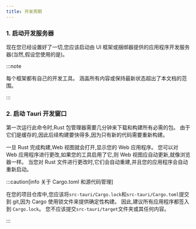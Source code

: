 ```yaml
---
title: 开发周期
---
```



### 1. 启动开发服务器

现在您已经设置好了一切,您应该启动由 UI 框架或捆绑器提供的应用程序开发服务器(当然,假设您使用的是)。

:::note

每个框架都有自己的开发工具。 涵盖所有内容或保持最新状态超出了本文档的范围。

:::

### 2. 启动 Tauri 开发窗口

<CommandTabs
	npm="npm run tauri dev"
	yarn="yarn tauri dev"
	pnpm="pnpm tauri dev"
	cargo="cargo tauri dev"
/>

第一次运行此命令时,Rust 包管理器需要几分钟来下载和构建所有必需的包。 由于它们是缓存的,因此后续构建要快得多,因为只有新的代码需要重新构建。

一旦 Rust 完成构建,Web 视图就会打开,显示您的 Web 应用程序。 您可以对 Web 应用程序进行更改,如果您的工具启用了它,则 Web 视图应自动更新,就像浏览器一样。 当您对 Rust 文件进行更改时,它们会自动重建,并且您的应用程序会自动重新启动。

:::caution[info 关于 Cargo.toml 和源代码管理]

在您的项目仓库中,您应该将`src-tauri/Cargo.lock`和`src-tauri/Cargo.toml`提交到 git,因为 Cargo 使用锁文件来提供确定性构建。 因此,建议所有应用程序都签入到 `Cargo.lock`。 您不应该提交`src-tauri/target`文件夹或其任何内容。

:::
